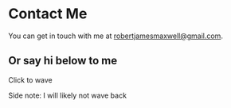 
# Contact Me

You can get in touch with me at robertjamesmaxwell@gmail.com.

## Or say hi below to me

Click to wave

<Wave />

Side note: I will likely not wave back
